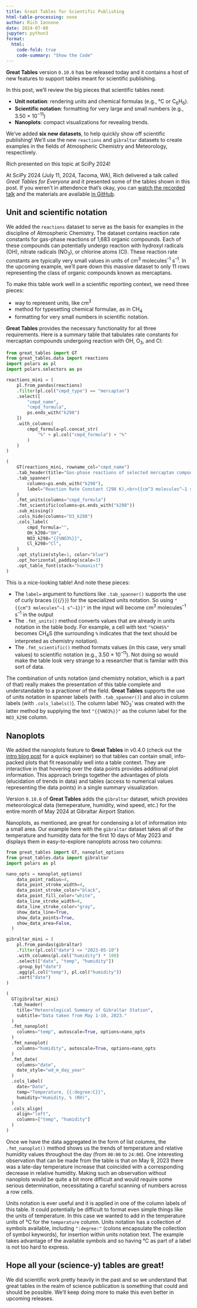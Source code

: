 ```yaml
---
title: Great Tables for Scientific Publishing
html-table-processing: none
author: Rich Iannone
date: 2024-07-08
jupyter: python3
format:
  html:
    code-fold: true
    code-summary: "Show the Code"
---
```


**Great Tables** version `0.10.0` has be released today and it contains a host of new features to support tables meant for scientific publishing.

In this post, we'll review the big pieces that scientific tables need:

* **Unit notation**: rendering units and chemical formulas (e.g., °C or C<sub>6</sub>H<sub>6</sub>).
* **Scientific notation**: formatting for very large and small numbers (e.g., 3.50 × 10<sup>−11</sup>)
* **Nanoplots**: compact visualizations for revealing trends.

We've added **six new datasets**, to help quickly show off scientific publishing! We'll use the new `reactions` and `gibraltar` datasets to create examples in the fields of Atmospheric Chemistry and Meteorology, respectively.

:::{.callout-tip}
Rich presented on this topic at SciPy 2024!

At SciPy 2024 (July 11, 2024, Tacoma, WA), Rich delivered a talk called *Great Tables for Everyone* and it presented some of the tables shown in this post. If you weren't in attendence that's okay, you can [watch the recorded talk](https://youtu.be/uvH-Z39ZUj0?si=3NVipMteXaeO3vb1) and the materials are available [in GitHub](https://github.com/rich-iannone/presentations/tree/main/2024-07-11-SciPy-talk-GT).
:::

## Unit and scientific notation

We added the `reactions` dataset to serve as the basis for examples in the discipline of Atmospheric Chemistry. The dataset contains reaction rate constants for gas-phase reactions of 1,683 organic compounds. Each of these compounds can potentially undergo reaction with hydroxyl radicals (OH), nitrate radicals (NO<sub>3</sub>), or chlorine atoms (Cl). These reaction rate constants are typically very small values in units of cm<sup>3</sup> molecules<sup>–1</sup> s<sup>–1</sup>. In the upcoming example, we'll pare down this massive dataset to only 11 rows representing the class of organic compounds known as mercaptans.

To make this table work well in a scientific reporting context, we need three pieces:

* way to represent units, like cm<sup>3</sup>
* method for typesetting chemical formulae, as in CH<sub>4</sub>
* formatting for very small numbers in scientific notation.

**Great Tables** provides the necessary functionality for all three requirements. Here is a summary table that tabulates rate constants for mercaptan compounds undergoing reaction with OH, O<sub>3</sub>, and Cl:

```python
from great_tables import GT
from great_tables.data import reactions
import polars as pl
import polars.selectors as ps

reactions_mini = (
    pl.from_pandas(reactions)
    .filter(pl.col("cmpd_type") == "mercaptan")
    .select([
        "cmpd_name",
        "cmpd_formula",
        ps.ends_with("k298")
    ])
    .with_columns(
        cmpd_formula=pl.concat_str(
            "%" + pl.col("cmpd_formula") + "%"
        )
    )
)

(
    GT(reactions_mini, rowname_col="cmpd_name")
    .tab_header(title="Gas-phase reactions of selected mercaptan compounds")
    .tab_spanner(
        columns=ps.ends_with("k298"),
        label="Reaction Rate Constant (298 K),<br>{{cm^3 molecules^–1 s^–1}}"
    )
    .fmt_units(columns="cmpd_formula")
    .fmt_scientific(columns=ps.ends_with("k298"))
    .sub_missing()
    .cols_hide(columns="O3_k298")
    .cols_label(
        cmpd_formula="",
        OH_k298="OH",
        NO3_k298="{{%NO3%}}",
        Cl_k298="Cl",
    )
    .opt_stylize(style=1, color="blue")
    .opt_horizontal_padding(scale=3)
    .opt_table_font(stack="humanist")
)
```

This is a nice-looking table! And note these pieces:

* The `label=` argument to functions like `.tab_spanner()` supports the use of curly braces (`{{`/`}}`) for the specialized units notation. So using `"{{cm^3 molecules^–1 s^–1}}"` in the input will become cm<sup>3</sup> molecules<sup>–1</sup> s<sup>–1</sup> in the output
* The `.fmt_units()` method converts values that are already in units notation in the table body. For example, a cell with text `"%CH4S%"` becomes CH<sub>4</sub>S (the surrounding `%` indicates that the text should be interpreted as chemistry notation).
* The `.fmt_scientific()` method formats values (in this case, very small values) to scientific notation (e.g., 3.50 × 10<sup>–11</sup>). Not doing so would make the table look very strange to a researcher that is familar with this sort of data.

The combination of units notation (and chemistry notation, which is a part of that) really makes the presentation of this table complete and understandable to a practioner of the field. **Great Tables** supports the use of units notation in spanner labels (with `.tab_spanner()`) and also in column labels (with `.cols_labels()`). The column label 'NO<sub>3</sub>' was created with the latter method by supplying the text `"{{%NO3%}}"` as the column label for the `NO3_k298` column.

## Nanoplots

We added the nanoplots feature to **Great Tables** in v0.4.0 (check out the [intro blog post](https://posit-dev.github.io/great-tables/blog/introduction-0.4.0/) for a quick explainer) so that tables can contain small, info-packed plots that fit reasonably well into a table context. They are interactive in that hovering over the data points provides additional plot information. This approach brings together the advantages of plots (elucidation of trends in data) and tables (access to numerical values representing the data points) in a single summary visualization.

Version `0.10.0` of **Great Tables** adds the `gibraltar` dataset, which provides meteorological data (temeperature, humidity, wind speed, etc.) for the entire month of May 2024 at Gibraltar Airport Station.

Nanoplots, as mentioned, are great for condensing a lot of information into a small area. Our example here with the `gibraltar` dataset takes all of the temperature and humidity data for the first 10 days of May 2023 and displays them in easy-to-explore nanoplots across two columns:

```python
from great_tables import GT, nanoplot_options
from great_tables.data import gibraltar
import polars as pl

nano_opts = nanoplot_options(
    data_point_radius=4,
    data_point_stroke_width=4,
    data_point_stroke_color="black",
    data_point_fill_color="white",
    data_line_stroke_width=4,
    data_line_stroke_color="gray",
    show_data_line=True,
    show_data_points=True,
    show_data_area=False,
  )

gibraltar_mini = (
    pl.from_pandas(gibraltar)
    .filter(pl.col("date") <= "2023-05-10")
    .with_columns(pl.col("humidity") * 100)
    .select(["date", "temp", "humidity"])
    .group_by("date")
    .agg(pl.col("temp"), pl.col("humidity"))
    .sort("date")
)

(
  GT(gibraltar_mini)
  .tab_header(
    title="Meteorological Summary of Gibraltar Station",
    subtitle="Data taken from May 1-10, 2023."
  )
  .fmt_nanoplot(
    columns="temp", autoscale=True, options=nano_opts
  )
  .fmt_nanoplot(
    columns="humidity", autoscale=True, options=nano_opts
  )
  .fmt_date(
    columns="date",
    date_style="wd_m_day_year"
  )
  .cols_label(
    date="Date",
    temp="Temperature, {{:degree:C}}",
    humidity="Humidity, % (RH)",
  )
  .cols_align(
    align="left",
    columns=["temp", "humidity"]
  )
)
```

Once we have the data aggregated in the form of list columns, the `.fmt_nanoplot()` method shows us the trends of temperature and relative humidity values throughout the day (from `00:00` to `24:00`). One interesting observation that can be made from the table is that on May 9, 2023 there was a late-day temperature increase that coincided with a corresponding decrease in relative humidity. Making such an observation without nanoplots would be quite a bit more difficult and would require some serious determination, necessitating a careful scanning of numbers across a row cells.

Units notation is ever useful and it is applied in one of the column labels of this table. It could potentially be difficult to format even simple things like the units of temperature. In this case we wanted to add in the temperature units of °C for the `temperature` column. Units notation has a collection of symbols available, including `":degree:"` (colons encapsulate the collection of symbol keywords), for insertion within units notation text. The example takes advantage of the available symbols and so having °C as part of a label is not too hard to express.

## Hope all your (science-y) tables are great!

We did scientific work pretty heavily in the past and so we understand that great tables in the realm of science publication is something that could and should be possible. We'll keep doing more to make this even better in upcoming releases.

